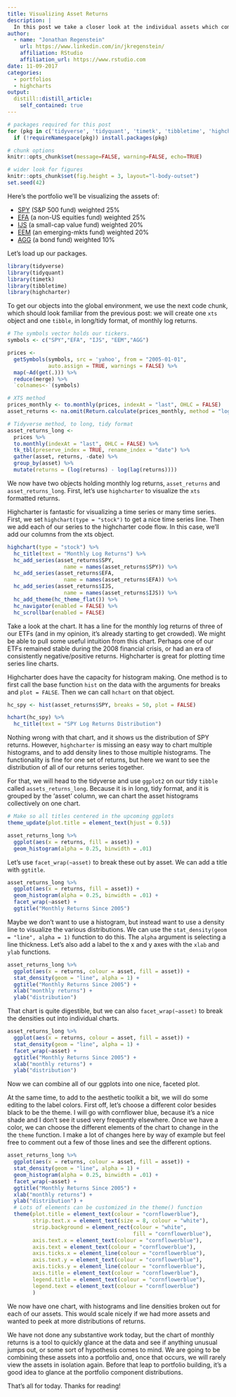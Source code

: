 ```yaml
---
title: Visualizing Asset Returns
description: |
  In this post we take a closer look at the individual assets which compose a portfolio. The motivation is to make sure we have scrutinized our assets before they get into our portfolio, as once the portfolio has been constructed, it is tempting to keep the analysis at the portfolio level 
author: 
  - name: "Jonathan Regenstein"
    url: https://www.linkedin.com/in/jkregenstein/
    affiliation: RStudio
    affiliation_url: https://www.rstudio.com
date: 11-09-2017
categories: 
  - portfolios
  - highcharts
output: 
  distill::distill_article:
    self_contained: true
---
```


```r
# packages required for this post
for (pkg in c('tidyverse', 'tidyquant', 'timetk', 'tibbletime', 'highcharter')) 
  if (!requireNamespace(pkg)) install.packages(pkg)

# chunk options
knitr::opts_chunk$set(message=FALSE, warning=FALSE, echo=TRUE)

# wider look for figures
knitr::opts_chunk$set(fig.height = 3, layout="l-body-outset")
set.seed(42)
```

Here's the portfolio we'll be visualizing the assets of:

- [SPY](https://www.google.com/finance/quote/SPY:NYSEARCA) (S&P 500 fund) weighted 25%
- [EFA](https://www.google.com/finance/quote/EFA:NYSEARCA) (a non-US equities fund) weighted 25%
- [IJS](https://www.google.com/finance/quote/IJS:NYSEARCA) (a small-cap value fund) weighted 20%
- [EEM](https://www.google.com/finance/quote/EEM:NYSEARCA) (an emerging-mkts fund) weighted 20%
- [AGG](https://www.google.com/finance/quote/AGG:NYSEARCA) (a bond fund) weighted 10%

Let's load up our packages.

```r
library(tidyverse)
library(tidyquant)
library(timetk)
library(tibbletime)
library(highcharter)
```

To get our objects into the global environment, we use the next code chunk, which should look familiar from the previous post: we will create one `xts` object and one `tibble`, in long/tidy format, of monthly log returns.

```r
# The symbols vector holds our tickers. 
symbols <- c("SPY","EFA", "IJS", "EEM","AGG")

prices <- 
  getSymbols(symbols, src = 'yahoo', from = "2005-01-01", 
             auto.assign = TRUE, warnings = FALSE) %>% 
  map(~Ad(get(.))) %>% 
  reduce(merge) %>%
  `colnames<-`(symbols)

# XTS method
prices_monthly <- to.monthly(prices, indexAt = "last", OHLC = FALSE)
asset_returns <- na.omit(Return.calculate(prices_monthly, method = "log"))

# Tidyverse method, to long, tidy format
asset_returns_long <- 
  prices %>% 
  to.monthly(indexAt = "last", OHLC = FALSE) %>% 
  tk_tbl(preserve_index = TRUE, rename_index = "date") %>%
  gather(asset, returns, -date) %>% 
  group_by(asset) %>%  
  mutate(returns = (log(returns) - log(lag(returns))))
```

We now have two objects holding monthly log returns, `asset_returns` and `asset_returns_long`. 
First, let's use `highcharter` to  visualize the `xts` formatted returns.

Highcharter is fantastic for visualizing a time series or many time series.  First, we set `highchart(type = "stock")` to get a nice time series line. Then we add each of our series to the highcharter code flow. In this case, we'll add our columns from the xts object.

```r
highchart(type = "stock") %>% 
  hc_title(text = "Monthly Log Returns") %>%
  hc_add_series(asset_returns$SPY, 
                  name = names(asset_returns$SPY)) %>%
  hc_add_series(asset_returns$EFA, 
                  name = names(asset_returns$EFA)) %>%
  hc_add_series(asset_returns$IJS, 
                  name = names(asset_returns$IJS)) %>%
  hc_add_theme(hc_theme_flat()) %>%
  hc_navigator(enabled = FALSE) %>% 
  hc_scrollbar(enabled = FALSE)

```

Take a look at the chart. It has a line for the monthly log returns of three of our ETFs (and in my opinion, it's already starting to get crowded). We might be able to pull some useful intuition from this chart. Perhaps one of our ETFs remained stable during the 2008 financial crisis, or had an era of consistently negative/positive returns. Highcharter is great for plotting time series line charts.

Highcharter does have the capacity for histogram making. One method is to first call the base function `hist` on the data with the arguments for breaks and `plot = FALSE`. Then we can call `hchart` on that object.

```r
hc_spy <- hist(asset_returns$SPY, breaks = 50, plot = FALSE)

hchart(hc_spy) %>% 
  hc_title(text = "SPY Log Returns Distribution")
```

Nothing wrong with that chart, and it shows us the distribution of SPY returns. However, `highcharter` is missing an easy way to chart multiple histograms, and to add density lines to those multiple histograms.  The functionality is fine for one set of returns, but here we want to see the distribution of all of our returns series together. 

For that, we will head to the tidyverse and use `ggplot2` on our tidy `tibble` called `assets_returns_long`. Because it is in long, tidy format, and it is grouped by the 'asset' column, we can chart the asset histograms collectively on one chart. 

```r
# Make so all titles centered in the upcoming ggplots
theme_update(plot.title = element_text(hjust = 0.5))

asset_returns_long %>% 
  ggplot(aes(x = returns, fill = asset)) + 
  geom_histogram(alpha = 0.25, binwidth = .01)
```

Let's use `facet_wrap(~asset)` to break these out by asset. We can add a title with `ggtitle`.

```r
asset_returns_long %>% 
  ggplot(aes(x = returns, fill = asset)) + 
  geom_histogram(alpha = 0.25, binwidth = .01) + 
  facet_wrap(~asset) + 
  ggtitle("Monthly Returns Since 2005")
```

Maybe we don't want to use a histogram, but instead want to use a density line to visualize the various distributions. We can use the `stat_density(geom = "line", alpha = 1)` function to do this. The `alpha` argument is selecting a line thickness. Let's also add a label to the x and y axes with the `xlab` and `ylab` functions.

```r
asset_returns_long %>% 
  ggplot(aes(x = returns, colour = asset, fill = asset)) +
  stat_density(geom = "line", alpha = 1) +
  ggtitle("Monthly Returns Since 2005") +
  xlab("monthly returns") +
  ylab("distribution") 

```

That chart is quite digestible, but we can also `facet_wrap(~asset)` to break the densities out into individual charts.

```r
asset_returns_long %>% 
  ggplot(aes(x = returns, colour = asset, fill = asset)) +
  stat_density(geom = "line", alpha = 1) +
  facet_wrap(~asset) +
  ggtitle("Monthly Returns Since 2005") +
  xlab("monthly returns") +
  ylab("distribution") 
```

Now we can combine all of our ggplots into one nice, faceted plot. 

At the same time, to add to the aesthetic toolkit a bit, we will do some editing to the label colors. First off, let's choose a different color besides black to be the theme. I will go with cornflower blue, because it's a nice shade and I don't see it used very frequently elsewhere. Once we have a color, we can choose the different elements of the chart to change in the the `theme` function. I make a lot of changes here by way of example but feel free to comment out a few of those lines and see the different options.


```r
asset_returns_long %>% 
  ggplot(aes(x = returns, colour = asset, fill = asset)) +
  stat_density(geom = "line", alpha = 1) +
  geom_histogram(alpha = 0.25, binwidth = .01) +
  facet_wrap(~asset) +
  ggtitle("Monthly Returns Since 2005") +
  xlab("monthly returns") +
  ylab("distribution") +
  # Lots of elements can be customized in the theme() function
  theme(plot.title = element_text(colour = "cornflowerblue"),  
        strip.text.x = element_text(size = 8, colour = "white"), 
        strip.background = element_rect(colour = "white", 
                                        fill = "cornflowerblue"), 
        axis.text.x = element_text(colour = "cornflowerblue"), 
        axis.text = element_text(colour = "cornflowerblue"), 
        axis.ticks.x = element_line(colour = "cornflowerblue"), 
        axis.text.y = element_text(colour = "cornflowerblue"), 
        axis.ticks.y = element_line(colour = "cornflowerblue"),
        axis.title = element_text(colour = "cornflowerblue"),
        legend.title = element_text(colour = "cornflowerblue"),
        legend.text = element_text(colour = "cornflowerblue")
        )
```

We now have one chart, with histograms and line densities broken out for each of our assets. This would scale nicely if we had more assets and wanted to peek at more distributions of returns.

We have not done any substantive work today, but the chart of monthly returns is a tool to quickly glance at the data and see if anything unusual jumps out, or some sort of hypothesis comes to mind. We are going to be combining these assets into a portfolio and, once that occurs, we will rarely view the assets in isolation again. Before that leap to portfolio building, it's a good idea to glance at the portfolio component distributions. 

That's all for today. Thanks for reading! 



